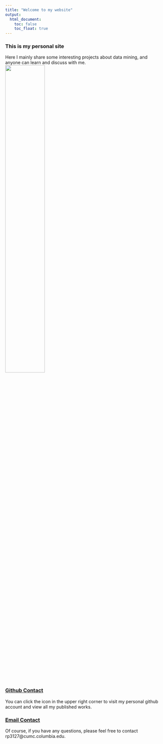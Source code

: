 ```yaml
---
title: "Welcome to my website"
output: 
  html_document:
    toc: false
    toc_float: true
---
```


### This is my personal site
Here I mainly share some interesting projects about data mining, and anyone can learn and discuss with me.
<img src="images/01.jpeg" style="width:50%" align="center">

### [Github Contact](https://github.com/ruijipan/)
You can click the icon in the upper right corner to visit my personal github account and view all my published works.


### [Email Contact](rp3127@cumc.columbia.edu)
Of course, if you have any questions, please feel free to contact rp3127@cumc.columbia.edu.
